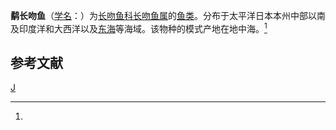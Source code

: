 {{Speciesbox 
| taxon = Macrorhamphosus scolopax
| authority = ([[卡尔·林奈|Linnaeus]], 1758)<ref name='id6958'>{{cite web| url =http://www.bioinfo.cn/db05/BjdwSpecies.php?action=view&id=6958| title =鹬长吻鱼| work =《中国动物物种编目数据库》| publisher =中国科学院微生物研究所| author =中国科学院动物研究所| accessdate =2009-04-11| deadurl =yes| archiveurl =https://web.archive.org/web/20160305061419/http://www.bioinfo.cn/db05/BjdwSpecies.php?action=view&id=6958| archivedate =2016-03-05}}</ref>
}}

'''鹬长吻鱼'''（[[学名|学名]]：{{lang|la|''Macrorhamphosus scolopax''}}）为[[长吻鱼科|长吻鱼科]][[长吻鱼属|长吻鱼属]]的[[鱼类|鱼类]]。分布于太平洋日本本州中部以南及印度洋和大西洋以及[[东海|东海]]等海域。该物种的模式产地在地中海。<ref name='id6958'/>

== 参考文献 ==
{{reflist}}

{{Taxonbar}}

[[Category:长吻鱼属|J]]